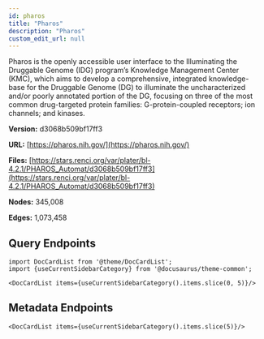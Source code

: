 ```yaml
---
id: pharos
title: "Pharos"
description: "Pharos"
custom_edit_url: null
---
```





Pharos is the openly accessible user interface to the Illuminating the Druggable Genome (IDG) program’s Knowledge Management Center (KMC), which aims to develop a comprehensive, integrated knowledge-base for the Druggable Genome (DG) to illuminate the uncharacterized and/or poorly annotated portion of the DG, focusing on three of the most common drug-targeted protein families: G-protein-coupled receptors; ion channels; and kinases.

**Version:** d3068b509bf17ff3

**URL:** [https://pharos.nih.gov/](https://pharos.nih.gov/)

**Files:** [https://stars.renci.org/var/plater/bl-4.2.1/PHAROS_Automat/d3068b509bf17ff3](https://stars.renci.org/var/plater/bl-4.2.1/PHAROS_Automat/d3068b509bf17ff3)

**Nodes:** 345,008

**Edges:** 1,073,458






## Query Endpoints
```mdx-code-block
import DocCardList from '@theme/DocCardList';
import {useCurrentSidebarCategory} from '@docusaurus/theme-common';

<DocCardList items={useCurrentSidebarCategory().items.slice(0, 5)}/>
```

## Metadata Endpoints    
```mdx-code-block
<DocCardList items={useCurrentSidebarCategory().items.slice(5)}/>
```
      